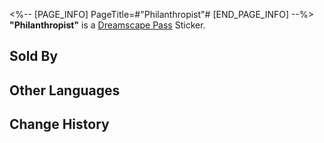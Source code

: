 <%-- [PAGE_INFO]
PageTitle=#"Philanthropist"#
[END_PAGE_INFO] --%>
{{Stub|Location information}}
{{Item Infobox
|id          = 223506
|image       = Dreamscape Pass Sticker Philanthropist.png
|type        = Dreamscape Pass Sticker
|type2       = The Most Absurd Stage Stickers
|invCategory = 
|rarity      = 4
|effect      = 
|description = Digital stickers that can be used to decorate the pages of the Dreamtour Handbook. They come in many different styles.
|source1     = [[Find Oksana in the theme park lounge and restore her missing emotions]]
}}
{{Description|The helpers and malefactors are the same group of people.}}
'''"Philanthropist"''' is a [[Dreamscape Pass]] Sticker.

==Sold By==
{{Shop Availability}}

==Other Languages==
{{Other Languages
|en   = "Philanthropist"
|zhs  = 「慈善家」
|zht  = 「慈善家」
|ja   = 「慈善家」
|ko   = 「자선가」
|es   = "Filántropa"
|fr   = «&nbsp;Philanthrope&nbsp;»
|ru   = «Филантроп»
|th   = "ผู้ใจบุญ"
|vi   = "Nhà Từ Thiện"
|de   = Philanthrop
|id   = "Dermawan"
|pt   = "Filantropo"
}}

==Change History==
{{Change History|2.1}}